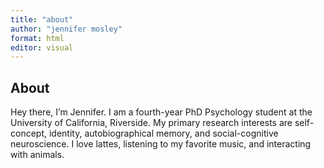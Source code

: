 ```yaml
---
title: "about"
author: "jennifer mosley"
format: html
editor: visual
---
```


## About

Hey there, I'm Jennifer. I am a fourth-year PhD Psychology student at the University of California, Riverside. My primary research interests are self-concept, identity, autobiographical memory, and social-cognitive neuroscience. I love lattes, listening to my favorite music, and interacting with animals.
